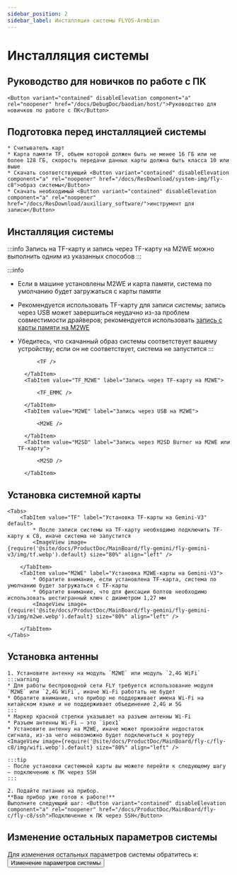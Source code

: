 ```yaml
---
sidebar_position: 2
sidebar_label: Инсталляция системы FLYOS-Armbian
---
```




# Инсталляция системы

## Руководство для новичков по работе с ПК

    <Button variant="contained" disableElevation component="a" rel="noopener" href="/docs/DebugDoc/baodian/host/">Руководство для новичков по работе с ПК</Button>

## Подготовка перед инсталляцией системы

    * Считыватель карт
    * Карта памяти TF, объем которой должен быть не менее 16 ГБ или не более 128 ГБ, скорость передачи данных карты должна быть класса 10 или выше
    * Скачать соответствующий <Button variant="contained" disableElevation component="a" rel="noopener" href="/docs/ResDownload/system-img/fly-c8">образ системы</Button>
    * Скачать необходимый <Button variant="contained" disableElevation component="a" rel="noopener" href="/docs/ResDownload/auxiliary_software/">инструмент для записи</Button>

## Инсталляция системы

:::info
Запись на TF-карту и запись через TF-карту на M2WE можно выполнить одним из указанных способов
:::

:::info
* Если в машине установлены M2WE и карта памяти, система по умолчанию будет загружаться с карты памяти
* Рекомендуется использовать TF-карту для записи системы; запись через USB может завершиться неудачно из-за проблем совместимости драйверов; рекомендуется использовать [запись с карты памяти на M2WE](https://mellow-next.klipper.cn/docs/ProductDoc/SBC/fly-pi-v2/fly-os)
* Убедитесь, что скачанный образ системы соответствует вашему устройству; если он не соответствует, система не запустится
:::

    <Tabs>
        <TabItem value="TF" label="Запись на TF-карту" default>
            
            <TF />
            
        </TabItem>
        <TabItem value="TF_M2WE" label="Запись через TF-карту на M2WE">
            
            <TF_EMMC />

        </TabItem>
        <TabItem value="M2WE" label="Запись через USB на M2WE">
            
            <M2WE />

        </TabItem>
        <TabItem value="M2SD" label="Запись через M2SD Burner на M2WE или TF-карту">
            
            <M2SD />

        </TabItem>
    </Tabs>

## Установка системной карты

    <Tabs>
        <TabItem value="TF" label="Установка TF-карты на Gemini-V3" default>
            * После записи системы на TF-карту необходимо подключить TF-карту к C8, иначе система не запустится
            <ImageView image={require('@site/docs/ProductDoc/MainBoard/fly-gemini/fly-gemini-v3/img/tf.webp').default} size="80%" align="left" />  

        </TabItem>
        <TabItem value="M2WE" label="Установка M2WE-карты на Gemini-V3">
            * Обратите внимание, если установлена TF-карта, система по умолчанию будет загружаться с TF-карты
            * Обратите внимание, что для фиксации болтов необходимо использовать шестигранный ключ с диаметром 1,27 мм
            <ImageView image={require('@site/docs/ProductDoc/MainBoard/fly-gemini/fly-gemini-v3/img/m2we.webp').default} size="80%" align="left" />  

        </TabItem>
    </Tabs>

## Установка антенны

    1. Установите антенну на модуль `M2WE` или модуль `2,4G WiFi`
    :::warning
    * Для работы беспроводной сети FLY требуется использование модуля `M2WE` или `2,4G WiFi`, иначе Wi-Fi работать не будет
    * Обратите внимание, что прибор не поддерживает имена Wi-Fi на китайском языке и не поддерживает объединение 2,4G и 5G
    :::
    * Маркер красной стрелки указывает на разъем антенны Wi-Fi
    * Разъем антенны Wi-Fi — это `ipex1`
    * Установите антенну на M2WE, иначе может произойти недостаток сигнала, из-за чего невозможно будет подключиться к роутеру
    <ImageView image={require('@site/docs/ProductDoc/MainBoard/fly-c/fly-c8/img/wifi.webp').default} size="80%" align="left" /> 

    :::tip
    - После установки системной карты вы можете перейти к следующему шагу — подключению к ПК через SSH
    :::

    2. Подайте питание на прибор.  
    **Ваш прибор уже готов к работе!**  
    Выполните следующий шаг: <Button variant="contained" disableElevation component="a" rel="noopener" href="/docs/ProductDoc/MainBoard/fly-c/fly-c8/ssh">Подключение к ПК через SSH</Button>

## Изменение остальных параметров системы

Для изменения остальных параметров системы обратитесь к: <Button variant="contained" disableElevation component="a" rel="noopener" href="/docs/ProductDoc/MainBoard/fly-c/fly-c8/flyos/os_config">Изменение параметров системы</Button>
